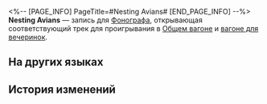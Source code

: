 <%-- [PAGE_INFO]
PageTitle=#Nesting Avians#
[END_PAGE_INFO] --%>
{{Предмет Инфобокс
|id          = 210229
|Изображение = Предмет Nesting Avians.png
|Тип         = Запись
|Инвентарь   = Ценные предметы
|Редкость    = 3
|Эффект      = 
|Описание    = Запись, которую можно воспроизвести на фонографе экспресса. Это может быть случайное приобретение или подарок от кого-то другого. Когда играет музыка, всплывают самые разные воспоминания: улыбки, встречи, прикосновения и волнение битвы. Может быть, поэтому, даже несмотря на стремительный прогресс общества, люди всё ещё собирают записи.<br />Текущая запись содержит трек Nesting Avians.
}}
{{Описание|''Уснули чайки и задремали цапли. Всё погрузилось в тишину.''}}
'''Nesting Avians''' — запись для [[Фонограф]]а, открывающая соответствующий трек для проигрывания в [[Общий вагон|Общем вагоне]] и [[Вагон для вечеринок|вагоне для вечеринок]].

==На других языках==
{{На других языках
|en   = "Nesting Avians"
|zhs  = 《眠鸥宿鹭》
|zht  = 《眠鷗宿鷺》
|ja   = 『眠りにつく鳥たち』
|ko   = ≪잠자는 갈매기와 해오라기≫
|es   = Nido de aves
|fr   = «&nbsp;Nesting Avians&nbsp;»
|ru   = Nesting Avians
|th   = Nesting Avians
|vi   = "Chim Say Giấc Nồng"
|de   = „Möwen im Schlaf“
|id   = "Nesting Avians"
|pt   = "Nesting Avians"
}}

==История изменений==
{{История изменений|3.5}}
